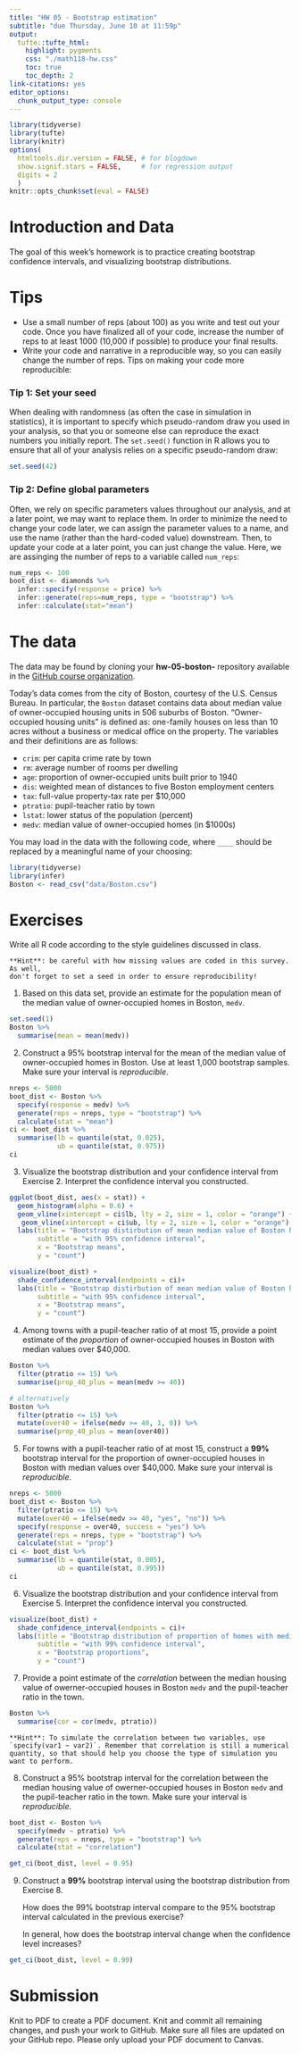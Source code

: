 ```yaml
---
title: "HW 05 - Bootstrap estimation"
subtitle: "due Thursday, June 10 at 11:59p"
output: 
  tufte::tufte_html:
    highlight: pygments
    css: "./math118-hw.css"
    toc: true
    toc_depth: 2
link-citations: yes
editor_options: 
  chunk_output_type: console
---
```


```r
library(tidyverse)
library(tufte)
library(knitr)
options(
  htmltools.dir.version = FALSE, # for blogdown
  show.signif.stars = FALSE,     # for regression output
  digits = 2
  )
knitr::opts_chunk$set(eval = FALSE)
```

# Introduction and Data

The goal of this week's homework is to practice creating bootstrap confidence intervals, and visualizing bootstrap distributions. 

# Tips 

- Use a small number of reps (about 100) as you write and test out your code. Once you have finalized all of your code, increase the number of reps to at least 1000 (10,000 if possible) to produce your final results. 
- Write your code and narrative in a reproducible way, so you can easily change the number of reps. Tips on making your code more reproducible:

### Tip 1: Set your seed

When dealing with randomness (as often the case in simulation in statistics), it is important to specify which pseudo-random draw you used in your analysis, so that you or someone else can reproduce the exact numbers you initially report. The `set.seed()` function in R allows you to ensure that all of your analysis relies on a specific pseudo-random draw:

```r
set.seed(42)
```

### Tip 2: Define global parameters

Often, we rely on specific parameters values throughout our analysis, and at a later point, we may want to replace them. In order to minimize the need to change your code later, we can assign the parameter values to a name, and use the name (rather than the hard-coded value) downstream. Then, to update your code at a later point, you can just change the value. Here, we are assinging the number of reps to a variable called `num_reps`:

```r
num_reps <- 100
boot_dist <- diamonds %>%
  infer::specify(response = price) %>%
  infer::generate(reps=num_reps, type = "bootstrap") %>%
  infer::calculate(stat="mean")
```

# The data

The data may be found by cloning your **hw-05-boston-**  repository available in the [GitHub course organization](https://github.com/math118-fall2022).

Today's data comes from the city of Boston, courtesy of the U.S. Census Bureau. In particular, the `Boston` dataset contains data about median value of owner-occupied housing units in 506 suburbs of Boston. "Owner-occupied housing units" is defined as: one-family houses on less than 10 acres without a business or medical office on the property. The variables and their definitions are as follows:

  - `crim`: per capita crime rate by town 
  - `rm`: average number of rooms per dwelling
  - `age`: proportion of owner-occupied units built prior to 1940
  - `dis`: weighted mean of distances to five Boston employment centers
  - `tax`: full-value property-tax rate per $10,000
  - `ptratio`: pupil-teacher ratio by town
  - `lstat`: lower status of the population (percent)
  - `medv`: median value of owner-occupied homes (in $1000s)

You may load in the data with the following code, where `____` should be
replaced by a meaningful name of your choosing:

```r
library(tidyverse)
library(infer)
Boston <- read_csv("data/Boston.csv")
```

# Exercises

Write all R code according to the style guidelines discussed in class. 

```marginfigure
**Hint**: be careful with how missing values are coded in this survey. As well,
don't forget to set a seed in order to ensure reproducibility!
```

1. Based on this data set, provide an estimate for the population mean of the median value of owner-occupied homes in Boston, `medv`. 

```r
set.seed(1)
Boston %>%
  summarise(mean = mean(medv))
```

2. Construct a 95%  bootstrap interval for the mean of the median value of owner-occupied homes in Boston. Use at least 1,000 bootstrap samples. Make sure your interval is *reproducible*.

```r
nreps <- 5000
boot_dist <- Boston %>%
  specify(response = medv) %>%
  generate(reps = nreps, type = "bootstrap") %>%
  calculate(stat = "mean")
ci <- boot_dist %>%
  summarise(lb = quantile(stat, 0.025),
            ub = quantile(stat, 0.975))
ci
```

3. Visualize the bootstrap distribution and your confidence interval from 
Exercise 2. Interpret the confidence interval you constructed.

```r
ggplot(boot_dist, aes(x = stat)) +
  geom_histogram(alpha = 0.6) + 
  geom_vline(xintercept = ci$lb, lty = 2, size = 1, color = "orange") +
   geom_vline(xintercept = ci$ub, lty = 2, size = 1, color = "orange") +
  labs(title = "Bootstrap distirbution of mean median value of Boston homes",
       subtitle = "with 95% confidence interval",
       x = "Bootstrap means",
       y = "count")

visualize(boot_dist) +
  shade_confidence_interval(endpoints = ci)+
  labs(title = "Bootstrap distirbution of mean median value of Boston homes",
       subtitle = "with 95% confidence interval",
       x = "Bootstrap means",
       y = "count")

```

4. Among towns with a pupil-teacher ratio of at most 15, provide a point estimate of the *proportion* of owner-occupied houses in Boston with median values over $40,000.

```r
Boston %>%
  filter(ptratio <= 15) %>%
  summarise(prop_40_plus = mean(medv >= 40))

# alternatively
Boston %>%
  filter(ptratio <= 15) %>%
  mutate(over40 = ifelse(medv >= 40, 1, 0)) %>%
  summarise(prop_40_plus = mean(over40))
```

5. For towns with a pupil-teacher ratio of at most 15, construct a **99%**  bootstrap interval for the proportion of owner-occupied
houses in Boston with median values over $40,000.  Make sure your interval is *reproducible*.

```r
nreps <- 5000
boot_dist <- Boston %>%
  filter(ptratio <= 15) %>%
  mutate(over40 = ifelse(medv >= 40, "yes", "no")) %>%
  specify(response = over40, success = "yes") %>%
  generate(reps = nreps, type = "bootstrap") %>%
  calculate(stat = "prop")
ci <- boot_dist %>%
  summarise(lb = quantile(stat, 0.005),
            ub = quantile(stat, 0.995))
ci
```


6. Visualize the bootstrap distribution and your confidence interval from 
Exercise 5. Interpret the confidence interval you constructed.

```r
visualize(boot_dist) +
  shade_confidence_interval(endpoints = ci)+
  labs(title = "Bootstrap distribution of proportion of homes with median value > $40,000 among towns in towns to p:t <= 15",
       subtitle = "with 99% confidence interval",
       x = "Bootstrap proportions",
       y = "count")

```


7. Provide a point estimate of the *correlation* between the median housing value of owerner-occupied houses in Boston `medv` and the pupil-teacher ratio in the town.

```r
Boston %>%
  summarise(cor = cor(medv, ptratio))
```

```marginfigure
**Hint**: To simulate the correlation between two variables, use `specify(var1 ~ var2)`. Remember that correlation is still a numerical quantity, so that should help you choose the type of simulation you want to perform.
```


8. Construct a 95% bootstrap interval for the correlation between the median housing value of owerner-occupied houses in Boston `medv` and the pupil-teacher ratio in the town. Make sure your interval is *reproducible*.


```r
boot_dist <- Boston %>%
  specify(medv ~ ptratio) %>%
  generate(reps = nreps, type = "bootstrap") %>%
  calculate(stat = "correlation")

get_ci(boot_dist, level = 0.95)
```

9. Construct a **99%** bootstrap interval using the bootstrap distribution from Exercise 8.  

    How does the 99% bootstrap interval compare to the 95% bootstrap interval calculated in the previous exercise?
  
    In general, how does the bootstrap interval change when the confidence level increases?
    
```r
get_ci(boot_dist, level = 0.99)
```

# Submission

Knit to PDF to create a PDF document. Knit and commit all remaining changes, 
and push your work to GitHub. Make sure all files are updated on your GitHub 
repo. Please only upload your PDF document to Canvas.
